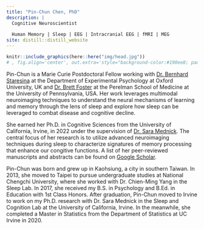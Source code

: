 ```yaml
---
title: "Pin-Chun Chen, PhD"
description: |
  Cognitive Neuroscientist
  
  Human Memory | Sleep | EEG | Intracranial EEG | fMRI | MEG
site: distill::distill_website
---
```

```r
knitr::include_graphics(here::here("img/head.jpg"))
# , fig.align='center', out.extra='style="background-color:#190ee8; padding:2px;"'
```

Pin-Chun is a Marie Curie Postdoctoral Fellow working with [Dr. Bernhard Staresina](https://www.psy.ox.ac.uk/people/bernhard-staresina) at the Department of Experimental Psychology at Oxford University, UK and [Dr. Brett Foster](https://www.med.upenn.edu/apps/faculty/index.php/g275/p9416634) at the Perelman School of Medicine at the University of Pennsylvania, USA. Her work leverages multimodal neuroimaging techniques to understand the neural mechanisms of learning and memory through the lens of sleep and explore how sleep can be leveraged to combat disease and cognitive decline.

She earned her Ph.D. in Cognitive Sciences from the University of California, Irvine, in 2022 under the supervision of [Dr. Sara Mednick](http://sleepandcognitionlab.org). The central focus of her research is to utilize  advanced neuroimaging techniques during sleep to characterize signatures of memory processing that enhance our congitive functions. A list of her peer-reviewed manuscripts and abstracts can be found on [Google Scholar](https://scholar.google.com/citations?user=zhIGL70AAAAJ&hl=en&oi=ao).

Pin-Chun was born and grew up in Kaohsiung, a city in southern Taiwan. In 2013, she moved to Taipei to pursue undergraduate studies at National Chengchi University, where she worked with Dr. Chien-Ming Yang in the Sleep Lab. In 2017, she received my B.S. in Psychology and B.Ed. in Education with 1st Class Honors. After graduation, Pin-Chun moved to Irvine to work on my Ph.D. research with Dr. Sara Mednick in the Sleep and Cognition Lab at the University of California, Irvine. In the meanwhile, she completed a Master in Statistics from the Department of Statistics at UC Irvine in 2020.
